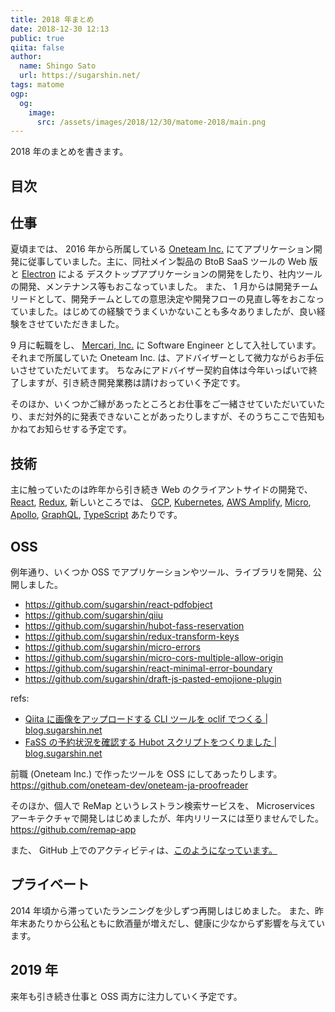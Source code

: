 ```yaml
---
title: 2018 年まとめ
date: 2018-12-30 12:13
public: true
qiita: false
author:
  name: Shingo Sato
  url: https://sugarshin.net/
tags: matome
ogp:
  og:
    image:
      src: /assets/images/2018/12/30/matome-2018/main.png
---
```


2018 年のまとめを書きます。

## 目次

## 仕事

夏頃までは、 2016 年から所属している [Oneteam Inc.](https://www.one-team.com/ja) にてアプリケーション開発に従事していました。主に、同社メイン製品の BtoB SaaS ツールの Web 版と [Electron](https://electronjs.org/) による
デスクトップアプリケーションの開発をしたり、社内ツールの開発、メンテナンス等もおこなっていました。
また、 1 月からは開発チームリードとして、開発チームとしての意思決定や開発フローの見直し等をおこなっていました。はじめての経験でうまくいかないことも多々ありましたが、良い経験をさせていただきました。

9 月に転職をし、 [Mercari, Inc.](https://about.mercari.com/) に Software Engineer として入社しています。それまで所属していた Oneteam Inc. は、アドバイザーとして微力ながらお手伝いさせていただいてます。
ちなみにアドバイザー契約自体は今年いっぱいで終了しますが、引き続き開発業務は請けおっていく予定です。

そのほか、いくつかご縁があったところとお仕事をご一緒させていただいていたり、まだ対外的に発表できないことがあったりしますが、そのうちここで告知もかねてお知らせする予定です。

## 技術

主に触っていたのは昨年から引き続き Web のクライアントサイドの開発で、 [React](https://reactjs.org/), [Redux](https://redux.js.org/), 新しいところでは、 [GCP](https://cloud.google.com/), [Kubernetes](https://kubernetes.io/), [AWS Amplify](https://aws-amplify.github.io/), [Micro](https://github.com/zeit/micro), [Apollo](https://www.apollographql.com/), [GraphQL](https://graphql.org/), [TypeScript](https://www.typescriptlang.org/) あたりです。

## OSS

例年通り、いくつか OSS でアプリケーションやツール、ライブラリを開発、公開しました。

- https://github.com/sugarshin/react-pdfobject
- https://github.com/sugarshin/qiiu
- https://github.com/sugarshin/hubot-fass-reservation
- https://github.com/sugarshin/redux-transform-keys
- https://github.com/sugarshin/micro-errors
- https://github.com/sugarshin/micro-cors-multiple-allow-origin
- https://github.com/sugarshin/react-minimal-error-boundary
- https://github.com/sugarshin/draft-js-pasted-emojione-plugin

refs:

- [Qiita に画像をアップロードする CLI ツールを oclif でつくる | blog.sugarshin.net](/2018/05/01/qiita-image-upload-cli-with-oclif/)
- [FaSS の予約状況を確認する Hubot スクリプトをつくりました | blog.sugarshin.net](/2018/06/17/hubot-fass-reservation/)

前職 (Oneteam Inc.) で作ったツールを OSS にしてあったりします。 https://github.com/oneteam-dev/oneteam-ja-proofreader

そのほか、個人で ReMap というレストラン検索サービスを、 Microservices アーキテクチャで開発しはじめましたが、年内リリースには至りませんでした。 https://github.com/remap-app

また、 GitHub 上でのアクティビティは、[このようになっています。](/search/?q=%5BMonthly%20report%5D%202018)

## プライベート

2014 年頃から滞っていたランニングを少しずつ再開しはじめました。
また、昨年末あたりから公私ともに飲酒量が増えだし、健康に少なからず影響を与えています。

## 2019 年

来年も引き続き仕事と OSS 両方に注力していく予定です。
